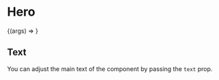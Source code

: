 

<Meta title="Molecules | Hero" component={Hero} />

# Hero

<Preview>
  <Story
    name="Basic"
    args={{
      text:
        "Hello, I'm Haseeb a software engineer. Welcome to my website and blog.",
    }}
  >
    {(args) => <Hero {...args} />}
  </Story>
</Preview>

<Props story="Basic" />

## Text

You can adjust the main text of the component by passing the `text` prop.

<Preview>
  <Story name="Text">
    <div>
      <Hero text="Hello this is a new message." />
      <Hero text="Another random message." />
    </div>
  </Story>
</Preview>
